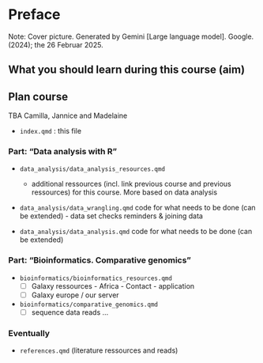 # Preface {.unnumbered}

<!-- This is index / preface of book 
This is a Quarto book.
To learn more about Quarto books visit <https://quarto.org/docs/books>.
Book structure explained here : https://quarto.org/docs/books/book-structure.html

-->

Note: 
Cover picture. Generated by Gemini [Large language model]. Google. (2024); the 26 Februar 2025.

## What you should learn during this course (aim)


## Plan course
TBA Camilla, Jannice and Madelaine

- `index.qmd` : this file


### Part: "Data analysis with R" 

- `data_analysis/data_analysis_resources.qmd`
  - additional ressources (incl. link previous course and previous ressources) for this course. More based on data analysis
   
- `data_analysis/data_wrangling.qmd`
  code for what needs to be done (can be extended) - data set checks reminders & joining data 

- `data_analysis/data_analysis.qmd` 
  code for what needs to be done (can be extended) 
   
   
### Part: "Bioinformatics. Comparative genomics" 

- `bioinformatics/bioinformatics_resources.qmd`
  - [ ] Galaxy ressources - Africa - Contact - application
  - [ ] Galaxy europe / our server 
  
- `bioinformatics/comparative_genomics.qmd`
  - [ ] sequence data reads ...
  
### Eventually 
- `references.qmd` (literature ressources and reads)
    
